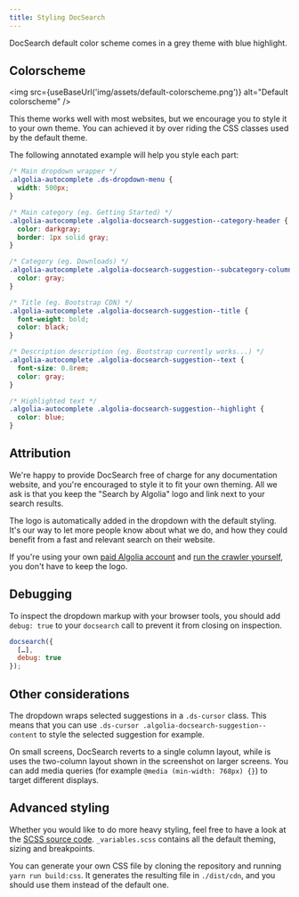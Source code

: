 ```yaml
---
title: Styling DocSearch
---
```



DocSearch default color scheme comes in a grey theme with blue highlight.

## Colorscheme

<img src={useBaseUrl('img/assets/default-colorscheme.png')} alt="Default colorscheme" />


This theme works well with most websites, but we encourage you to style it to your own theme. You can achieved it by over riding the CSS classes used by the default theme.

The following annotated example will help you style each part:

```css
/* Main dropdown wrapper */
.algolia-autocomplete .ds-dropdown-menu {
  width: 500px;
}

/* Main category (eg. Getting Started) */
.algolia-autocomplete .algolia-docsearch-suggestion--category-header {
  color: darkgray;
  border: 1px solid gray;
}

/* Category (eg. Downloads) */
.algolia-autocomplete .algolia-docsearch-suggestion--subcategory-column {
  color: gray;
}

/* Title (eg. Bootstrap CDN) */
.algolia-autocomplete .algolia-docsearch-suggestion--title {
  font-weight: bold;
  color: black;
}

/* Description description (eg. Bootstrap currently works...) */
.algolia-autocomplete .algolia-docsearch-suggestion--text {
  font-size: 0.8rem;
  color: gray;
}

/* Highlighted text */
.algolia-autocomplete .algolia-docsearch-suggestion--highlight {
  color: blue;
}
```

## Attribution

We're happy to provide DocSearch free of charge for any documentation website, and you're encouraged to style it to fit your own theming. All we ask is that you keep the "Search by Algolia" logo and link next to your search results.

The logo is automatically added in the dropdown with the default styling. It's our way to let more people know about what we do, and how they could benefit from a fast and relevant search on their website.

If you're using your own [paid Algolia account](https://www.algolia.com/pricing) and [run the crawler yourself](/docs/legacy/scraper-overview), you don't have to keep the logo.

## Debugging

To inspect the dropdown markup with your browser tools, you should add `debug: true` to your `docsearch` call to prevent it from closing on inspection.

```javascript
docsearch({
  […],
  debug: true
});
```

## Other considerations

The dropdown wraps selected suggestions in a `.ds-cursor` class. This means that you can use `.ds-cursor .algolia-docsearch-suggestion--content` to style the selected suggestion for example.

On small screens, DocSearch reverts to a single column layout, while is uses the two-column layout shown in the screenshot on larger screens. You can add media queries (for example `@media (min-width: 768px) {}`) to target different displays.

## Advanced styling

Whether you would like to do more heavy styling, feel free to have a look at the [SCSS source code](https://github.com/algolia/docsearch/tree/master/src/styles). `_variables.scss` contains all the default theming, sizing and breakpoints.

You can generate your own CSS file by cloning the repository and running `yarn run build:css`. It generates the resulting file in `./dist/cdn`, and you should use them instead of the default one.
